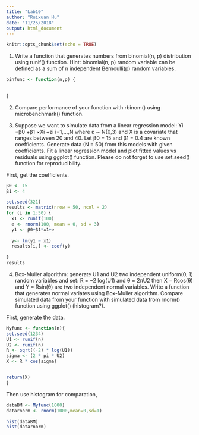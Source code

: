 ```yaml
---
title: "Lab10"
author: "Ruixuan Hu"
date: "11/25/2018"
output: html_document
---
```


```r
knitr::opts_chunk$set(echo = TRUE)
```



1. Write a function that generates numbers from binomial(n, p) distribution using runif() function. Hint: binomial(n, p) random variable can be defined as a sum of n independent Bernoulli(p) random variables.

```r
binfunc <- function(n,p) {
  
  
}
```




2. Compare performance of your function with rbinom() using microbenchmark() function. 



3. Suppose we want to simulate data from a linear regression model:
Yi =β0 +β1 ×Xi +εi i=1,...,N
where ε ∼ N(0,3) and X is a covariate that ranges between 20 and 40. Let β0 = 15 and β1 = 0.4 are known coefficients. Generate data (N = 50) from this models with given coefficients. Fit a linear regression model and plot fitted values vs residuals using ggplot() function. Please do not forget to use set.seed() function for reproducibility.


First, get the coefficients.
```r
β0 <- 15
β1 <- 4

set.seed(321)
results <- matrix(nrow = 50, ncol = 2)
for (i in 1:50) {
  x1 <- runif(100)
  e <- rnorm(100, mean = 0, sd = 3)
  y1 <- β0+β1*x1+e
  
  y<- lm(y1 ~ x1)
  results[i,] <- coef(y)
  
}
results
```




4. Box-Muller algorithm: generate U1 and U2 two independent uniform(0, 1) random variables and set: R =  −2 log(U1) and θ = 2πU2
then
X = Rcos(θ) and Y = Rsin(θ)
are two independent normal variables. Write a function that generates normal variates using Box-Muller algorithm. Compare simulated data from your function with simulated data from rnorm() function using ggplot() (histogram?).


First, generate the data.
```r
Myfunc <- function(n){
set.seed(1234)
U1 <- runif(n)
U2 <- runif(n)
R <- sqrt((-2) * log(U1))
sigma <- (2 * pi * U2)
X <- R * cos(sigma)


return(X)
}


```

Then use histogram for comparation,
```r
dataBM <- Myfunc(1000)
datarnorm <- rnorm(1000,mean=0,sd=1)

hist(dataBM)
hist(datarnorm)
```

